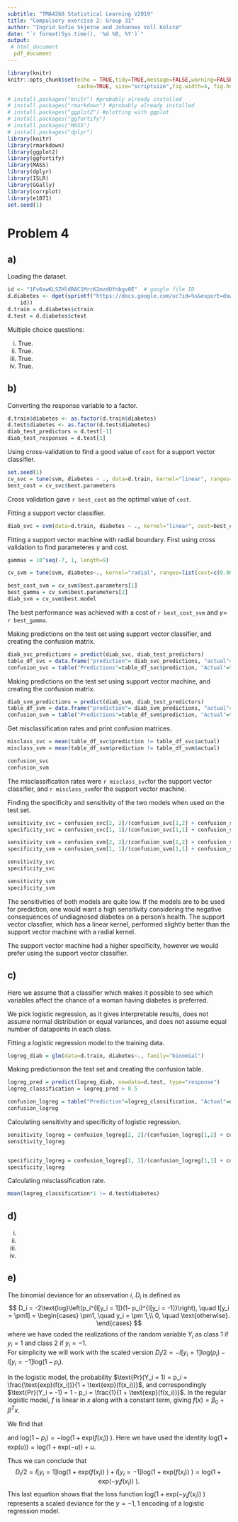 ```yaml
---
subtitle: "TMA4268 Statistical Learning V2019"
title: "Compulsory exercise 2: Group 31"
author: "Ingrid Sofie Skjetne and Johannes Voll Kolstø"
date: "`r format(Sys.time(), '%d %B, %Y')`"
output: 
 # html_document
  pdf_document
---
```

  
```r
library(knitr)
knitr::opts_chunk$set(echo = TRUE,tidy=TRUE,message=FALSE,warning=FALSE,strip.white=TRUE,prompt=FALSE,
                      cache=TRUE, size="scriptsize",fig.width=4, fig.height=3)
```

```r
# install.packages("knitr") #probably already installed
# install.packages("rmarkdown") #probably already installed
# install.packages("ggplot2") #plotting with ggplot
# install.packages("ggfortify")  
# install.packages("MASS")  
# install.packages("dplyr")  
library(knitr)
library(rmarkdown)
library(ggplot2)
library(ggfortify)
library(MASS)
library(dplyr)
library(ISLR)
library(GGally)
library(corrplot)
library(e1071)
set.seed(1)
```

# Problem 4

## a)
Loading the dataset.
```r
id <- "1Fv6xwKLSZHldRAC1MrcK2mzdOYnbgv0E"  # google file ID
d.diabetes <- dget(sprintf("https://docs.google.com/uc?id=%s&export=download", 
    id))
d.train = d.diabetes$ctrain
d.test = d.diabetes$ctest
```

Multiple choice questions:

i. True.
ii. True.
iii. True.
iv. True.



## b)

Converting the response variable to a factor.
```r
d.train$diabetes <- as.factor(d.train$diabetes)
d.test$diabetes <- as.factor(d.test$diabetes)
diab_test_predictors = d.test[-1]
diab_test_responses = d.test[1]
```


Using cross-validation to find a good value of `cost` for a support vector classifier.

```r
set.seed(1)
cv_svc = tune(svm, diabetes ~ ., data=d.train, kernel="linear", ranges=list(cost=c(0.001, 0.01, 0.1, 1, 5, 10, 100)))
best_cost = cv_svc$best.parameters
```
Cross validation gave `r best_cost` as the optimal value of `cost`.

Fitting a support vector classifier. 
```r
diab_svc = svm(data=d.train, diabetes ~ ., kernel="linear", cost=best_cost, scale=FALSE)
```

 
Fitting a support vector machine with radial boundary. First using cross validation to find parameteres $\gamma$ and cost. 

```r
gammas = 10^seq(-7, 1, length=9)

cv_svm = tune(svm, diabetes~., kernel="radial", ranges=list(cost=c(0.001, 0.01, 0.1, 1, 5, 10, 100), gamma=gammas), data=d.train)

best_cost_svm = cv_svm$best.parameters[1]
best_gamma = cv_svm$best.parameters[2]
diab_svm = cv_svm$best.model
```

The best performance was achieved with a cost of `r best_cost_svm` and $\gamma=$ `r best_gamma`. 



Making predictions on the test set using support vector classifier, and creating the confusion matrix.
```r
diab_svc_predictions = predict(diab_svc, diab_test_predictors)
table_df_svc = data.frame("prediction"= diab_svc_predictions, "actual"=d.test$diabetes)
confusion_svc = table("Predictions"=table_df_svc$prediction, "Actual"=table_df_svc$actual)
```


Making predictions on the test set using support vector machine, and creating the confusion matrix.
```r
diab_svm_predictions = predict(diab_svm, diab_test_predictors)
table_df_svm = data.frame("prediction"= diab_svm_predictions, "actual"=d.test$diabetes)
confusion_svm = table("Predictions"=table_df_svm$prediction, "Actual"=table_df_svm$actual)
```


Get misclassification rates and print confusion matrices.

```r
misclass_svc = mean(table_df_svc$prediction != table_df_svc$actual)
misclass_svm = mean(table_df_svm$prediction != table_df_svm$actual)

confusion_svc
confusion_svm

```
The misclassification rates were `r misclass_svc`for the support vector classifier, and `r misclass_svm`for the support vector machine.


Finding the specificity and sensitivity of the two models when used on the test set. 

```r
sensitivity_svc = confusion_svc[2, 2]/(confusion_svc[1,2] + confusion_svc[2,2])
specificity_svc = confusion_svc[1, 1]/(confusion_svc[1,1] + confusion_svc[2,1])

sensitivity_svm = confusion_svm[2, 2]/(confusion_svm[1,2] + confusion_svm[2,2])
specificity_svm = confusion_svm[1, 1]/(confusion_svm[1,1] + confusion_svm[2,1])

sensitivity_svc
specificity_svc

sensitivity_svm
specificity_svm

```

The sensitivities of both models are quite low. If the models are to be used for prediction, one would want a high sensitivity considering the negative consequences of undiagnosed diabetes on a person's health. The support vector classfier, which has a linear kernel, performed slightly better than the support vector machine with a radial kernel.

The support vector machine had a higher specificity, however we would prefer using the support vector classifier.


## c)
Here we assume that a classifier which makes it possible to see which variables affect the chance of a woman having diabetes is preferred. 

We pick logistic regression, as it gives interpretable results, does not assume normal distribution or equal variances, and does not assume equal number of datapoints in each class. 


Fitting a logistic regression model to the training data.
```r
logreg_diab = glm(data=d.train, diabetes~., family="binomial")
```

Making predictionson the test set and creating the confusion table.
```r
logreg_pred = predict(logreg_diab, newdata=d.test, type="response")
logreg_classification = logreg_pred > 0.5

confusion_logreg = table("Prediction"=logreg_classification, "Actual"=d.test$diabetes==1)
confusion_logreg
```


Calculating sensitivity and specificity of logistic regression.

```r
sensitivity_logreg = confusion_logreg[2, 2]/(confusion_logreg[1,2] + confusion_logreg[2,2])
sensitivity_logreg


specificity_logreg = confusion_logreg[1, 1]/(confusion_logreg[1,1] + confusion_logreg[2,1])
specificity_logreg
```


Calculating misclassification rate.

```r
mean(logreg_classification*1 != d.test$diabetes)
```




## d)
i.
ii. 
iii.
iv. 


## e)

The binomial deviance for an observation $i$, $D_i$ is defined as 
$$
D_i = -2\text{log}\left(p_i^{I[y_i = 1]}(1- p_i)^{I[y_i = -1]}\right), \quad I[y_i = \pm1] = \begin{cases} \pm1, \quad y_i = \pm 1,\\ 0, \quad \text{otherwise}.  \end{cases}
$$
where we have coded the realizations of the random variable $Y_i$ as class $1$ if $y_i = 1$ and class $2$ if $y_i = -1$.  
For simplicity we will work with the scaled version $D_i/2 = -I[y_i=1]\text{log}(p_i) - I[y_i = -1]\text{log}(1 - p_i)$. 

In the logistic model, the probability $\text{Pr}(Y_i = 1) = p_i = \frac{\text{exp}(f(x_i))}{1 + \text{exp}(f(x_i))}$, 
and correspondingly $\text{Pr}(Y_i = -1) = 1 - p_i = \frac{1}{1 + \text{exp}(f(x_i))}$. 
In the regular logistic model, $f$ is linear in $x$ along with a constant term, giving $f(x) = \beta_0 + \beta^Tx$.

We find that 
\begin{align*}
\text{log}(p_i) &= f(x_i) - \text{log}(1 + \text{exp}(f(x_i)))\\
                &= f(x_i) - [\text{log}(1 + \text{exp}(-f(x_i))~) + f(x_i)]\\
                &= -\text{log}(1 + \text{exp}(-f(x_i))).
\end{align*}

and $\text{log}(1- p_i) = -\text{log}(1 + \text{exp}(f(x_i))~)$. 
Here we have used the identity $\text{log}(1 + \text{exp}(u)) = \text{log}(1 + \text{exp}(-u)) + u$.

Thus we can conclude that 
$$
D_i/2 = I[y_i=1]\text{log}(1 + \text{exp}(f(x_i))~) + I[y_i=-1]\text{log}(1 + \text{exp}(f(x_i))~) = \text{log}(1 + \text{exp}(-y_if(x_i))~).
$$
This last equation shows that the loss function $\text{log}(1 + \text{exp}(-y_if(x_i))~)$ represents a scaled deviance for the $y = -1, 1$ encoding of a logistic regression model.
